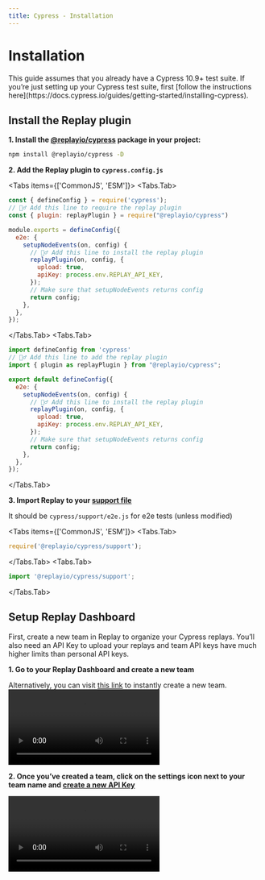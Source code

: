 ```yaml
---
title: Cypress - Installation
---
```


# Installation

<Callout type="info" emoji="💡">
This guide assumes that you already have a Cypress 10.9+ test suite. If you’re just setting up your Cypress test suite, first [follow the instructions here](https://docs.cypress.io/guides/getting-started/installing-cypress).
</Callout>

## Install the Replay plugin

**1. Install the [@replayio/cypress](https://www.npmjs.com/package/@replayio/cypress) package in your project:**

```sh npm2yarn
npm install @replayio/cypress -D
```

**2. Add the Replay plugin to `cypress.config.js`**

<Tabs items={['CommonJS', 'ESM']}>
<Tabs.Tab>
```jsx copy filename="cypress.config.js"
const { defineConfig } = require('cypress');
// 🙋‍♂️ Add this line to require the replay plugin
const { plugin: replayPlugin } = require("@replayio/cypress")

module.exports = defineConfig({
  e2e: {
    setupNodeEvents(on, config) {
      // 🙋‍♂️ Add this line to install the replay plugin
      replayPlugin(on, config, {
        upload: true,
        apiKey: process.env.REPLAY_API_KEY,
      });
      // Make sure that setupNodeEvents returns config
      return config;
    },
  },
});
```
</Tabs.Tab>
<Tabs.Tab>
```jsx copy filename="cypress.config.ts"
import defineConfig from 'cypress'
// 🙋‍♂️ Add this line to add the replay plugin
import { plugin as replayPlugin } from "@replayio/cypress";

export default defineConfig({
  e2e: {
    setupNodeEvents(on, config) {
      // 🙋‍♂️ Add this line to install the replay plugin
      replayPlugin(on, config, {
        upload: true,
        apiKey: process.env.REPLAY_API_KEY,
      });
      // Make sure that setupNodeEvents returns config
      return config;
    },
  },
});
```
</Tabs.Tab>
</Tabs>

**3. Import Replay to your [support file](https://docs.cypress.io/guides/references/configuration#e2e)**

It should be `cypress/support/e2e.js` for e2e tests (unless modified)

<Tabs items={['CommonJS', 'ESM']}>
<Tabs.Tab>
```jsx copy filename="cypress/support/e2e.js"
require('@replayio/cypress/support');
```
</Tabs.Tab>
<Tabs.Tab>
```jsx copy filename="cypress/support/e2e.ts"
import '@replayio/cypress/support';
```
</Tabs.Tab>
</Tabs>

## Setup Replay Dashboard

First, create a new team in Replay to organize your Cypress replays. You’ll also need an API Key to upload your replays and team API keys have much higher limits than personal API keys.

**1. Go to your Replay Dashboard and create a new team**

Alternatively, you can visit [this link](https://app.replay.io/team/new) to instantly create a new team.
<Video src={addTeam} />
<Callout type="info" emoji="💡">
Test Suites are currently in closed Beta. If you’d like to start recording your tests, test suites need to be enabled in your team. Join our [**waitlist**](https://replayio.typeform.com/to/jTudlerL) and we’ll reach out to you as soon as possible.
</Callout>

**2. Once you’ve created a team, click on the settings <MaterialSymbolsSettings className="w-6 h-6 inline-block" /> icon next to your team name and [create a new API Key](/getting-started/teams-admin/team-settings)**

<Video src={apiKeys} />

**3. Save that API in your CI environment as `REPLAY_API_KEY`**

This step may vary depending on your CI provider. You can learn more about how to set up environment variables with different CI providers [on this docs page](/test-suites/cypress/continuous-integration).

## Record your tests

### Recording locally
Once you have Replay plugin into your project, you are ready to create your recordings. These will be available in your [Replay Dashboard](https://app.replay.io). You can run your tests by adding the `--browser` flag.

```sh
npx cypress run --browser replay-chromium
```

```ansi
➜ npx cypress run --browser replay-chromium

====================================================================================================

  (Run Starting)

  ┌────────────────────────────────────────────────────────────────────────────────────────────────┐
  │ Cypress:        13.5.1                                                                         │
  │ Browser:        Replay 91 (headless)                                                           │
  │ Node Version:   v18.10.0 (/Users/filiphric/.nvm/versions/node/v18.10.0/bin/node)               │
  │ Specs:          1 found (spec.cy.ts)                                                           │
  │ Searched:       cypress/e2e/**/*.cy.{js,jsx,ts,tsx}                                            │
  └────────────────────────────────────────────────────────────────────────────────────────────────┘


────────────────────────────────────────────────────────────────────────────────────────────────────
  Running:  spec.cy.ts                                                                      (1 of 1)
  ✓ add todo (1022ms)
  ✓ edit todo (1387ms)
  ✓ complete todo (987ms)
  ✓ remove todo (973ms)

  4 passing (5s)

  (Results)

  ┌────────────────────────────────────────────────────────────────────────────────────────────────┐
  │ Tests:        4                                                                                │
  │ Passing:      4                                                                                │
  │ Failing:      0                                                                                │
  │ Pending:      0                                                                                │
  │ Skipped:      0                                                                                │
  │ Screenshots:  0                                                                                │
  │ Video:        false                                                                            │
  │ Duration:     4 seconds                                                                        │
  │ Spec Ran:     spec.cy.ts                                                                       │
  └────────────────────────────────────────────────────────────────────────────────────────────────┘

[replay.io]: 🕑 Completing some outstanding work ...
[replay.io]: 
[replay.io]: 🚀 Successfully uploaded 1 recordings:
[replay.io]: 
[replay.io]:    ✅ cypress/e2e/spec.cy.ts
[replay.io]:       https://app.replay.io/recording/349401bc-c5df-487a-bb55-a3deab4aced5
[replay.io]: 

====================================================================================================

  (Run Finished)


       Spec                                              Tests  Passing  Failing  Pending  Skipped  
  ┌────────────────────────────────────────────────────────────────────────────────────────────────┐
  │ ✔  spec.cy.ts                               00:04        4        4        -        -        - │
  └────────────────────────────────────────────────────────────────────────────────────────────────┘
    ✔  All specs passed!                        00:04        4        4        -        -        -  

```

### Integrate into your CI workflow

Replay is designed to record tests in CI so you can debug when tests fail. Without Replay, test failures in CI are like a black box, with little insights into what went wrong. By recording with Replay, you get a full recording of the test run with debugging tools built in.

Here are basic configurations for some of the most popular providers which you can add to you project

<Tabs items={['GitHub Actions', 'CircleCI']}>
<Tabs.Tab>
```yml filename=".github/workflows/e2e.yml" copy
name: End-to-end tests
on: [push, pull_request]
jobs:
  cypress-run:
    runs-on: ubuntu-22.04
    steps:
      - name: Checkout
        uses: actions/checkout@v4
      - name: Cypress run
        uses: cypress-io/github-action@v6
        with:
          browser: replay-chromium
          build: npm run build
          start: npm start
        env:
          REPLAY_API_KEY: ${{ secrets.REPLAY_API_KEY }}
```
</Tabs.Tab>
<Tabs.Tab>
```yml filename=".circleci/e2e.yml" copy
version: 2.1
jobs:
  replay-upload:
    docker:
      - image: cimg/node:18.4.0-browsers
    steps:
      - checkout
      - run:
          name: "Install Dependencies"
          command: "npm ci"
      - run:
          name: "Run Cypress Tests"
          command: 'npx cypress run --browser replay-chromium'
          environment:
            REPLAY_API_KEY: ${REPLAY_API_KEY}
workflows:
  cypress-test-workflow:
    jobs:
      - replay-upload:
          context: replayable
```
</Tabs.Tab>
</Tabs>

Looking for other CI providers? Checkout the [Continuous Integration section](/test-suites/cypress/continuous-integration).

## See also
- [Test Suite Dashboard for Cypress](/test-suites/cypress/dashboard)
- [Configure recording modes](/test-suites/cypress/configuration)
- [Continuous integration](/test-suites/cypress/continuous-integration)
- [Setting up a team](/getting-started/teams-admin/setting-up-a-team)
